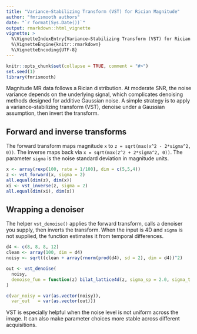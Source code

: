 ```yaml
---
title: "Variance–Stabilizing Transform (VST) for Rician Magnitude"
author: "fmrismooth authors"
date: "`r format(Sys.Date())`"
output: rmarkdown::html_vignette
vignette: >
  %\VignetteIndexEntry{Variance–Stabilizing Transform (VST) for Rician Magnitude}
  %\VignetteEngine{knitr::rmarkdown}
  %\VignetteEncoding{UTF-8}
---
```


```r
knitr::opts_chunk$set(collapse = TRUE, comment = "#>")
set.seed(1)
library(fmrismooth)
```

Magnitude MR data follows a Rician distribution. At moderate SNR, the noise variance depends on the underlying signal, which complicates denoising methods designed for additive Gaussian noise. A simple strategy is to apply a variance–stabilizing transform (VST), denoise under a Gaussian assumption, then invert the transform.

## Forward and inverse transforms

The forward transform maps magnitude `x` to `z = sqrt(max(x^2 - 2*sigma^2, 0))`. The inverse maps back via `x = sqrt(max(z^2 + 2*sigma^2, 0))`. The parameter `sigma` is the noise standard deviation in magnitude units.

```r
x <- array(rexp(100, rate = 1/100), dim = c(5,5,4))
z <- vst_forward(x, sigma = 2)
all.equal(dim(z), dim(x))
xi <- vst_inverse(z, sigma = 2)
all.equal(dim(xi), dim(x))
```

## Wrapping a denoiser

The helper `vst_denoise()` applies the forward transform, calls a denoiser you supply, then inverts the transform. When the input is 4D and `sigma` is not supplied, the function estimates it from temporal differences.

```r
d4 <- c(8, 8, 8, 12)
clean <- array(100, dim = d4)
noisy <- sqrt((clean + array(rnorm(prod(d4), sd = 2), dim = d4))^2)

out <- vst_denoise(
  noisy,
  denoise_fun = function(z) bilat_lattice4d(z, sigma_sp = 2.0, sigma_t = 0.4, sigma_r = 8)
)

c(var_noisy = var(as.vector(noisy)),
  var_out   = var(as.vector(out)))
```

VST is especially helpful when the noise level is not uniform across the image. It can also make parameter choices more stable across different acquisitions.

